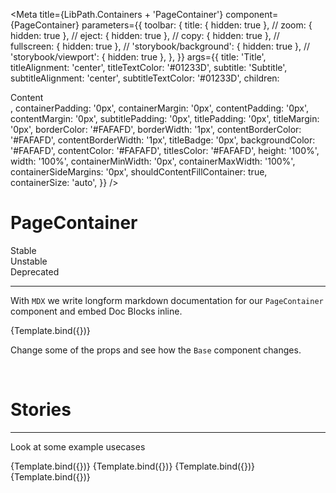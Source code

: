 

<Meta
  title={LibPath.Containers + 'PageContainer'}
  component={PageContainer}
  parameters={{
    toolbar: {
      title: { hidden: true },
      // zoom: { hidden: true },
      // eject: { hidden: true },
      // copy: { hidden: true },
      // fullscreen: { hidden: true },
      // 'storybook/background': { hidden: true },
      // 'storybook/viewport': { hidden: true },
    },
  }}
  args={{
    title: 'Title',
    titleAlignment: 'center',
    titleTextColor: '#01233D',
    subtitle: 'Subtitle',
    subtitleAlignment: 'center',
    subtitleTextColor: '#01233D',
    children: <div>Content</div>,
    containerPadding: '0px',
    containerMargin: '0px',
    contentPadding: '0px',
    contentMargin: '0px',
    subtitlePadding: '0px',
    titlePadding: '0px',
    titleMargin: '0px',
    borderColor: '#FAFAFD',
    borderWidth: '1px',
    contentBorderColor: '#FAFAFD',
    contentBorderWidth: '1px',
    titleBadge: '0px',
    backgroundColor: '#FAFAFD',
    contentColor: '#FAFAFD',
    titlesColor: '#FAFAFD',
    height: '100%',
    width: '100%',
    containerMinWidth: '0px',
    containerMaxWidth: '100%',
    containerSideMargins: '0px',
    shouldContentFillContainer: true,
    containerSize: 'auto',
  }}
/>

# PageContainer

<div
  style={{
    borderRadius: '999999px',
    display: 'inline-block',
    padding: '2px 8px',
    fontSize: '14px',
    lineHeight: '20px',
    fontWeight: '700',
    textAlign: 'center',
    letterSpacing: '0.25px',
    backgroundColor: '#138849',
    color: '#ffffff',
    marginBottom: '16px',
    marginRight: '3px',
  }}
>
  Stable
</div>

<div
  style={{
    borderRadius: '999999px',
    display: 'inline-block',
    padding: '2px 8px',
    fontSize: '14px',
    lineHeight: '20px',
    fontWeight: '700',
    textAlign: 'center',
    letterSpacing: '0.25px',
    backgroundColor: '#D2CB3F',
    color: '#ffffff',
    marginBottom: '16px',
    marginRight: '3px',
  }}
>
  Unstable
</div>

<div
  style={{
    borderRadius: '999999px',
    display: 'inline-block',
    padding: '2px 8px',
    fontSize: '14px',
    lineHeight: '20px',
    fontWeight: '700',
    textAlign: 'center',
    letterSpacing: '0.25px',
    backgroundColor: '#D23F47',
    color: '#ffffff',
    marginBottom: '16px',
    marginRight: '3px',
  }}
>
  Deprecated
</div>

<hr />

With `MDX` we write longform markdown documentation for our `PageContainer` component
and embed Doc Blocks inline.

<Preview withToolbar>
  <Story name="Base">{Template.bind({})}</Story>
</Preview>

Change some of the props and see how the `Base` component changes.

<br />

<Props story="Base" />

# Stories

<hr />

Look at some example usecases

<Canvas withToolbar>
  <Story
    name="Story 1"
    args={{
      title: 'Title 1',
      titleAlignment: 'left',
      titleTextColor: 'red',
      subtitleAlignment: 'left',
    }}
  >
    {Template.bind({})}
  </Story>
</Canvas>

<Canvas withToolbar>
  <Story
    name="Story 2"
    args={{
      title: 'Title 1',
      titleAlignment: 'left',
      titleTextColor: 'red',
      subtitleAlignment: 'center',
    }}
  >
    {Template.bind({})}
  </Story>
</Canvas>

<Canvas withToolbar>
  <Story
    name="Story 3"
    args={{
      title: 'Title 1',
      titleAlignment: 'left',
      titleTextColor: 'red',
      subtitleAlignment: 'right',
    }}
  >
    {Template.bind({})}
  </Story>
</Canvas>

<Canvas withToolbar>
  <Story
    name="Story 4"
    args={{
      title: 'Title 2',
      titleAlignment: 'right',
      titleTextColor: 'blue',
      subtitleAlignment: 'left',
    }}
  >
    {Template.bind({})}
  </Story>
</Canvas>
